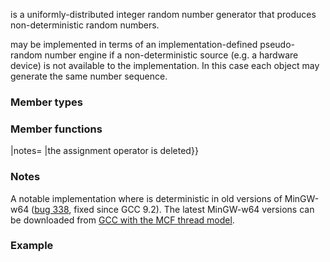 {{cpp/title|random_device}}
{{cpp/numeric/random/random_device/navbar}}
{{ddcl|header=random|since=c++11|1=
class random_device;
}}

{{tt|std::random_device}} is a uniformly-distributed integer random number generator that produces non-deterministic random numbers.

{{tt|std::random_device}} may be implemented in terms of an implementation-defined pseudo-random number engine if a non-deterministic source (e.g. a hardware device) is not available to the implementation. In this case each {{ttt|std::random_device}} object may generate the same number sequence.

===Member types===
{{dsc begin}}
{{dsc hitem|Member type|Definition}}
{{dsc|{{tt|result_type}} {{mark c++11}}|{{co|unsigned int}}}}
{{dsc end}}

===Member functions===
{{dsc begin}}
{{dsc h2|Construction}}
{{dsc inc|cpp/numeric/random/engine/dsc constructor|random_device}}
{{dsc mem fun|nolink=true|operator{{=}}|notes={{mark|deleted}} {{mark c++11}}|the assignment operator is deleted}}

{{dsc h2|Generation}}
{{dsc inc|cpp/numeric/random/engine/dsc operator()|random_device}}

{{dsc h2|Characteristics}}
{{dsc inc|cpp/numeric/random/random_device/dsc entropy}}
{{dsc inc|cpp/numeric/random/engine/dsc min|random_device}}
{{dsc inc|cpp/numeric/random/engine/dsc max|random_device}}
{{dsc end}}

===Notes===
A notable implementation where {{ttt|std::random_device}} is deterministic in old versions of MinGW-w64 ([https://sourceforge.net/p/mingw-w64/bugs/338/ bug 338], fixed since GCC 9.2). The latest MinGW-w64 versions can be downloaded from [https://gcc-mcf.lhmouse.com/ GCC with the MCF thread model].

===Example===
{{example
|code=
#include &lt;iostream&gt;
#include &lt;map&gt;
#include &lt;random&gt;
#include &lt;string&gt;

int main()
{
    std::random_device rd;
    std::map&lt;int, int&gt; hist;
    std::uniform_int_distribution&lt;int&gt; dist(0, 9);

    for (int n = 0; n != 20000; ++n)
        ++hist[dist(rd)]; // note: demo only: the performance of many
                          // implementations of random_device degrades sharply
                          // once the entropy pool is exhausted. For practical use
                          // random_device is generally only used to seed
                          // a PRNG such as mt19937

    for (auto [x, y] : hist)
        std::cout &lt;&lt; x &lt;&lt; " : " &lt;&lt; std::string(y / 100, '*') &lt;&lt; '\n';
}
|p=true
|output=
0 : ********************
1 : *******************
2 : ********************
3 : ********************
4 : ********************
5 : *******************
6 : ********************
7 : ********************
8 : *******************
9 : ********************
}}

{{langlinks|de|es|fr|it|ja|pt|ru|zh}}